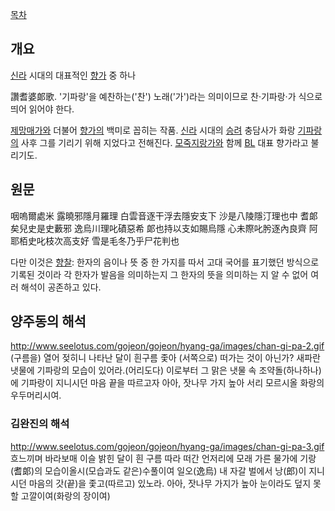 [[목차]]
== 개요 ==
[[신라]] 시대의 대표적인 [[향가]] 중 하나 

讚耆婆郞歌. '기파랑'을 예찬하는('찬') 노래('가')라는 의미이므로 찬·기파랑·가 식으로 띄어 읽어야 한다.

[[제망매가]]와 더불어 [[향가]]의 백미로 꼽히는 작품. [[신라]] 시대의 [[승려]] 충담사가 화랑 [[기파랑]]의 사후 그를 기리기 위해 지었다고 전해진다. [[모죽지랑가]]와 함께 [[보이즈 러브|BL]] 대표 향가라고 불리기도.

== 원문 ==
咽嗚爾處米
露曉邪隱月羅理
白雲音逐干浮去隱安支下
沙是八陵隱汀理也中
耆郞矣兒史是史藪邪
逸烏川理叱磧惡希
郞也持以支如賜烏隱
心未際叱肹逐內良齊
阿耶栢史叱枝次高支好
雪是毛冬乃乎尸花判也

다만 이것은 [[향찰]]: 한자의 음이나 뜻 중 한 가지를 따서 고대 국어를 표기했던 방식으로 기록된 것이라 각 한자가 발음을 의미하는지 그 한자의 뜻을 의미하는 지 알 수 없어 여러 해석이 공존하고 있다.

== 양주동의 해석 ==
http://www.seelotus.com/gojeon/gojeon/hyang-ga/images/chan-gi-pa-2.gif
(구름을) 열어 젖히니 
나타난 달이 
흰구름 좇아 (서쪽으로) 떠가는 것이 아닌가? 
새파란 냇물에 
기파랑의 모습이 있어라.(어리도다) 
이로부터 그 맑은 냇물 속 조약돌(하나하나)에 
기파랑이 지니시던 마음 끝을 따르고자 
아아, 잣나무 가지 높아 
서리 모르시올 화랑의 우두머리시여.

=== 김완진의 해석 ===
http://www.seelotus.com/gojeon/gojeon/hyang-ga/images/chan-gi-pa-3.gif
흐느끼며 바라보매 
이슬 밝힌 달이 
흰 구름 따라 떠간 언저리에 
모래 가른 물가에 
기랑(耆郞)의 모습이올시(모습과도 같은)수풀이여 
일오(逸烏) 내 자갈 벌에서 
낭(郎)이 지니시던 마음의 갓(끝)을 좇고(따르고) 있노라. 
아아, 잣나무 가지가 높아 
눈이라도 덮지 못할 고깔이여(화랑의 장이여)
